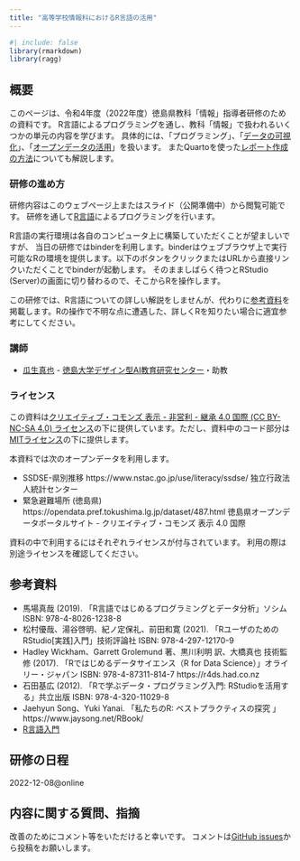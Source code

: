 ```yaml
---
title: "高等学校情報科におけるR言語の活用"
---
```


```r
#| include: false
library(rmarkdown)
library(ragg)
```

## 概要

このページは、令和4年度（2022年度）徳島県教科「情報」指導者研修のための資料です。
R言語によるプログラミングを通し、教科「情報」で扱われるいくつかの単元の内容を学びます。
具体的には、「プログラミング」、「[データの可視化](plot.html)」、「[オープンデータの活用](shelter.html)」を扱います。
またQuartoを使った[レポート作成の方法](report.html)についても解説します。

### 研修の進め方

研修内容はこのウェブページ上またはスライド（公開準備中）から閲覧可能です。
研修を通して[R言語](https://cran.r-project.org)によるプログラミングを行います。

R言語の実行環境は各自のコンピュータ上に構築していただくことが望ましいですが、
当日の研修ではbinderを利用します。binderはウェブブラウザ上で実行可能なRの環境を提供します。以下のボタンをクリックまたはURLから直接リンクいただくことでbinderが起動します。
そのまましばらく待つとRStudio (Server)の画面に切り替わるので、そこからRを操作します。

この研修では、R言語についての詳しい解説をしませんが、代わりに[参考資料](#参考資料)を掲載します。Rの操作で不明な点に遭遇した、詳しくRを知りたい場合に適宜参考にしてください。

### 講師

- [瓜生真也](http://github.com/uribo) - [徳島大学デザイン型AI教育研究センター](https://www.tokushima-u.ac.jp/ai/)・助教

### ライセンス

この資料は[クリエイティブ・コモンズ 表示 - 非営利 - 継承 4.0 国際 (CC BY-NC-SA 4.0) ライセンス](https://creativecommons.org/licenses/by-nc-sa/4.0/deed.ja)の下に提供しています。ただし、資料中のコード部分は[MITライセンス](https://opensource.org/licenses/MIT)の下に提供します。

本資料では次のオープンデータを利用します。

- SSDSE-県別推移 https://www.nstac.go.jp/use/literacy/ssdse/ 独立行政法人統計センター
- 緊急避難場所 (徳島県) https://opendata.pref.tokushima.lg.jp/dataset/487.html 徳島県オープンデータポータルサイト - クリエイティブ・コモンズ 表示 4.0 国際

資料の中で利用するにはそれぞれライセンスが付与されています。
利用の際は別途ライセンスを確認してください。


## 参考資料

- 馬場真哉 (2019). 「R言語ではじめるプログラミングとデータ分析」ソシム
ISBN: 978-4-8026-1238-8
- 松村優哉、湯谷啓明、紀ノ定保礼、前田和寛 (2021). 「RユーザのためのRStudio[実践]入門」技術評論社
ISBN: 978-4-297-12170-9
- Hadley Wickham、Garrett Grolemund 著、黒川利明 訳、大橋真也 技術監修 (2017). 
「Rではじめるデータサイエンス（R for Data Science）」オライリー・ジャパン
ISBN: 978-4-87311-814-7 https://r4ds.had.co.nz
- 石田基広 (2012). 「Rで学ぶデータ・プログラミング入門: RStudioを活用する」共立出版
ISBN: 978-4-320-11029-8
- Jaehyun Song、Yuki Yanai. 「私たちのR: ベストプラクティスの探究 」 https://www.jaysong.net/RBook/
- [R言語入門](https://speakerdeck.com/s_uryu/introduction-to-r)


## 研修の日程

2022-12-08\@online

## 内容に関する質問、指摘

改善のためにコメント等をいただけると幸いです。
コメントは[GitHub issues](https://github.com/uribo/221208tskm_ed_training/issues/new)から投稿をお願いします。

